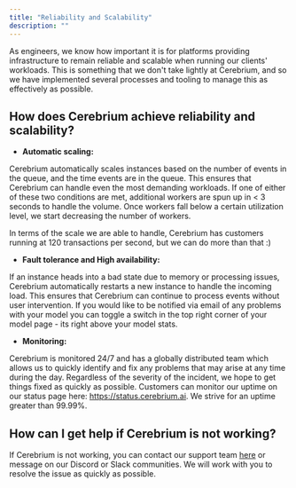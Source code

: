 ```yaml
---
title: "Reliability and Scalability"
description: ""
---
```


As engineers, we know how important it is for platforms providing infrastructure to remain reliable and scalable when running our clients' workloads. This is something that we don't take lightly at Cerebrium, and so we have implemented several processes and tooling to manage this as effectively as possible.

## How does Cerebrium achieve reliability and scalability?

- **Automatic scaling:**

Cerebrium automatically scales instances based on the number of events in the queue, and the time events are in the queue.
This ensures that Cerebrium can handle even the most demanding workloads. If one of either of these two conditions are met, additional workers are spun up in < 3 seconds
to handle the volume. Once workers fall below a certain utilization level, we start decreasing the number of workers.

In terms of the scale we are able to handle, Cerebrium has customers running at 120 transactions per second, but we can do more than that :)

- **Fault tolerance and High availability:**

If an instance heads into a bad state due to memory or processing issues, Cerebrium automatically restarts a new instance to handle the incoming load.
This ensures that Cerebrium can continue to process events without user intervention. If you would like to be notified via email of any problems with your model
you can toggle a switch in the top right corner of your model page - its right above your model stats.

- **Monitoring:**

Cerebrium is monitored 24/7 and has a globally distributed team which allows us to quickly identify and fix any problems that may arise at any time during the day.
Regardless of the severity of the incident, we hope to get things fixed as quickly as possible. Customers can monitor our uptime on our status page
here: https://status.cerebrium.ai. We strive for an uptime greater than 99.99%.

## How can I get help if Cerebrium is not working?

If Cerebrium is not working, you can contact our support team [here](https://cerebrium.ai/contact) or message on our Discord or Slack communities. We will work with you to resolve the issue as quickly as possible.
